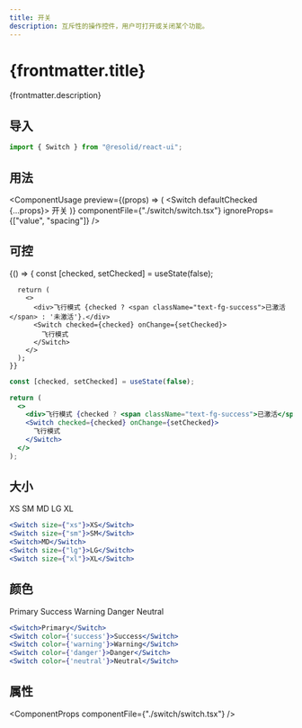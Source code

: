 ```yaml
---
title: 开关
description: 互斥性的操作控件，用户可打开或关闭某个功能。
---
```




# {frontmatter.title}

{frontmatter.description}

## 导入

```js
import { Switch } from "@resolid/react-ui";
```

## 用法

<ComponentUsage
  preview={(props) => (
    <Switch defaultChecked {...props}>
      开关
    </Switch>
  )}
  componentFile={"./switch/switch.tsx"}
  ignoreProps={["value", "spacing"]}
/>

## 可控

<section className={'example group'}>
  <ComponentExample className={'flex flex-col gap-3'}>
    {() => {
      const [checked, setChecked] = useState(false);

      return (
        <>
          <div>飞行模式 {checked ? <span className="text-fg-success">已激活</span> : '未激活'}.</div>
          <Switch checked={checked} onChange={setChecked}>
            飞行模式
          </Switch>
        </>
      );
    }}

  </ComponentExample>

```jsx
const [checked, setChecked] = useState(false);

return (
  <>
    <div>飞行模式 {checked ? <span className="text-fg-success">已激活</span> : "未激活"}.</div>
    <Switch checked={checked} onChange={setChecked}>
      飞行模式
    </Switch>
  </>
);
```

</section>

## 大小

<section className={'example group'}>
  <ComponentExample className={'flex flex-row gap-3'}>
    <Switch size={"xs"}>XS</Switch>
    <Switch size={"sm"}>SM</Switch>
    <Switch>MD</Switch>
    <Switch size={"lg"}>LG</Switch>
    <Switch size={"xl"}>XL</Switch>
  </ComponentExample>

```jsx
<Switch size={"xs"}>XS</Switch>
<Switch size={"sm"}>SM</Switch>
<Switch>MD</Switch>
<Switch size={"lg"}>LG</Switch>
<Switch size={"xl"}>XL</Switch>
```

</section>

## 颜色

<section className={'example group'}>
  <ComponentExample className={"flex flex-row gap-3 items-center"}>
      <Switch defaultChecked>Primary</Switch>
      <Switch color={'success'} defaultChecked>Success</Switch>
      <Switch color={'warning'} defaultChecked>Warning</Switch>
      <Switch color={'danger'} defaultChecked>Danger</Switch>
      <Switch color={'neutral'} defaultChecked>Neutral</Switch>
  </ComponentExample>

```jsx
<Switch>Primary</Switch>
<Switch color={'success'}>Success</Switch>
<Switch color={'warning'}>Warning</Switch>
<Switch color={'danger'}>Danger</Switch>
<Switch color={'neutral'}>Neutral</Switch>
```

</section>

## 属性

<ComponentProps componentFile={"./switch/switch.tsx"} />
